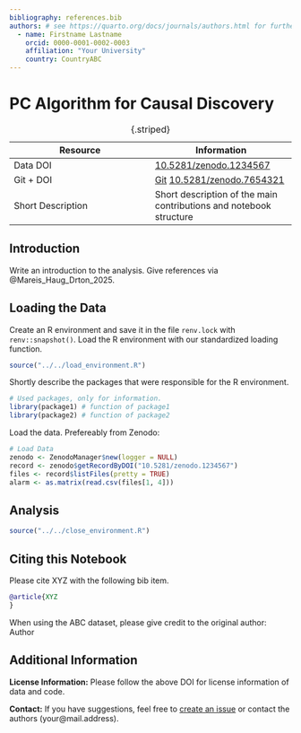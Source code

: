 ```yaml
---
bibliography: references.bib 
authors: # see https://quarto.org/docs/journals/authors.html for further options
  - name: Firstname Lastname
    orcid: 0000-0001-0002-0003
    affiliation: "Your University"
    country: CountryABC
---
```


# PC Algorithm for Causal Discovery

| Resource | Information |
|----|----|
| Data DOI | [10.5281/zenodo.1234567](10.5281/zenodo.1234567) |
| Git + DOI | [Git](https://github.com/username/project) [10.5281/zenodo.7654321](10.5281/zenodo.754321) |
| Short Description | Short description of the main contributions and notebook structure |

: {.striped}

## Introduction

Write an introduction to the analysis. Give references via @Mareis_Haug_Drton_2025.

## Loading the Data

Create an R environment and save it in the file `renv.lock` with `renv::snapshot()`. 
Load the R environment with our standardized loading function.
```r
source("../../load_environment.R")
```

Shortly describe the packages that were responsible for the R environment.
```r
# Used packages, only for information.
library(package1) # function of package1
library(package2) # function of package2
```

Load the data. Prefereably from Zenodo:
```r
# Load Data
zenodo <- ZenodoManager$new(logger = NULL)
record <- zenodo$getRecordByDOI("10.5281/zenodo.1234567")
files <- record$listFiles(pretty = TRUE)
alarm <- as.matrix(read.csv(files[1, 4]))
```

## Analysis 


```r
source("../../close_environment.R")
```

## Citing this Notebook {.unnumbered}

Please cite XYZ with the following bib item.

``` bibtex
@article{XYZ
}
```

When using the ABC dataset, please give credit to the original author: Author

## Additional Information {.unnumbered}

**License Information:** Please follow the above DOI for license information of data and code.

**Contact:** If you have suggestions, feel free to [create an issue](https://github.com/username/git-project/issues) or contact the authors (your@mail.address).
